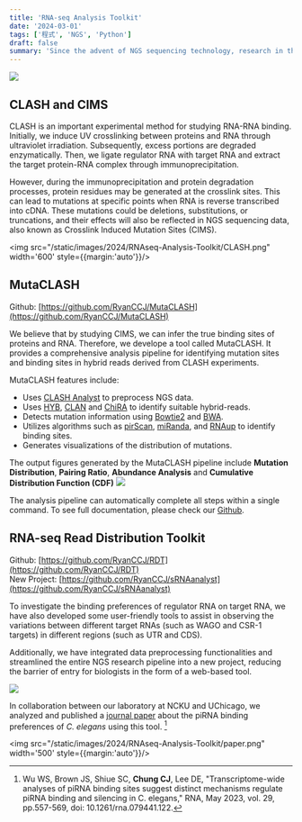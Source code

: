 ```yaml
---
title: 'RNA-seq Analysis Toolkit'
date: '2024-03-01'
tags: ['程式', 'NGS', 'Python']
draft: false
summary: 'Since the advent of NGS sequencing technology, research in the field of RNA has been thriving. We have published a series of papers exploring the relationship of small RNA binding and introducing novel perspectives on CLASH and iCLIP experiments.'
---
```


![](/static/images/2024/RNAseq-Analysis-Toolkit/RNA.jpg)

## CLASH and CIMS
CLASH is an important experimental method for studying RNA-RNA binding. 
Initially, we induce UV crosslinking between proteins and RNA through ultraviolet irradiation. 
Subsequently, excess portions are degraded enzymatically. Then, we ligate regulator RNA with target RNA and extract the target protein-RNA complex through immunoprecipitation. 

However, during the immunoprecipitation and protein degradation processes, protein residues may be generated at the crosslink sites. 
This can lead to mutations at specific points when RNA is reverse transcribed into cDNA. 
These mutations could be deletions, substitutions, or truncations, and their effects will also be reflected in NGS sequencing data, also known as Crosslink Induced Mutation Sites (CIMS).

<img src="/static/images/2024/RNAseq-Analysis-Toolkit/CLASH.png" width='600' style={{margin:'auto'}}/>

## MutaCLASH

Github: [https://github.com/RyanCCJ/MutaCLASH](https://github.com/RyanCCJ/MutaCLASH)

We believe that by studying CIMS, we can infer the true binding sites of proteins and RNA. 
Therefore, we develope a tool called MutaCLASH. 
It provides a comprehensive analysis pipeline for identifying mutation sites and binding sites in hybrid reads derived from CLASH experiments. 

MutaCLASH features include:
- Uses [CLASH Analyst](https://cosbi7.ee.ncku.edu.tw/CLASHanalyst/input/) to preprocess NGS data.
- Uses [HYB](https://github.com/gkudla/hyb), [CLAN](https://sourceforge.net/projects/clan-mapping) and [ChiRA](https://github.com/pavanvidem/chira) to identify suitable hybrid-reads.
- Detects mutation information using [Bowtie2](https://bowtie-bio.sourceforge.net/bowtie2/manual.shtml) and [BWA](https://bio-bwa.sourceforge.net).
- Utilizes algorithms such as [pirScan](http://cosbi4.ee.ncku.edu.tw/pirScan/), [miRanda](https://bioweb.pasteur.fr/packages/pack@miRanda@3.3a), and [RNAup](https://github.com/ViennaRNA/ViennaRNA) to identify binding sites.
- Generates visualizations of the distribution of mutations.

The output figures generated by the MutaCLASH pipeline include **Mutation Distribution**, **Pairing Ratio**, **Abundance Analysis** and **Cumulative Distribution Function (CDF)**
![](/static/images/2024/RNAseq-Analysis-Toolkit/MutaCLASH.png)

The analysis pipeline can automatically complete all steps within a single command. 
To see full documentation, please check our [Github](https://github.com/RyanCCJ/MutaCLASH).

## RNA-seq Read Distribution Toolkit

Github: [https://github.com/RyanCCJ/RDT](https://github.com/RyanCCJ/RDT)  
New Project: [https://github.com/RyanCCJ/sRNAanalyst](https://github.com/RyanCCJ/sRNAanalyst)

To investigate the binding preferences of regulator RNA on target RNA, we have also developed some user-friendly tools to assist in observing the variations between different target RNAs (such as WAGO and CSR-1 targets) in different regions (such as UTR and CDS).

Additionally, we have integrated data preprocessing functionalities and streamlined the entire NGS research pipeline into a new project, reducing the barrier of entry for biologists in the form of a web-based tool.

![](/static/images/2024/RNAseq-Analysis-Toolkit/sRNAanalyst.png)

In collaboration between our laboratory at NCKU and UChicago, we analyzed and published a [journal paper](https://pubmed.ncbi.nlm.nih.gov/36737102/) about the piRNA binding preferences of _C. elegans_ using this tool. [^1]
[^1]: Wu WS, Brown JS, Shiue SC, **Chung CJ**, Lee DE, "Transcriptome-wide analyses of piRNA binding sites suggest distinct mechanisms regulate piRNA binding and silencing in C. elegans," RNA, May 2023, vol. 29, pp.557-569, doi: 10.1261/rna.079441.122.

<img src="/static/images/2024/RNAseq-Analysis-Toolkit/paper.png" width='500' style={{margin:'auto'}}/>
